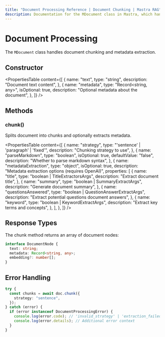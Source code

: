 ```yaml
---
title: "Document Processing Reference | Document Chunking | Mastra RAG"
description: Documentation for the MDocument class in Mastra, which handles document chunking and metadata extraction.
---
```


# Document Processing

The `MDocument` class handles document chunking and metadata extraction.

## Constructor

<PropertiesTable
  content={[
    {
      name: "text",
      type: "string",
      description: "Document text content",
    },
    {
      name: "metadata",
      type: "Record<string, any>",
      isOptional: true,
      description: "Optional metadata about the document",
    },
  ]}
/>

## Methods

### chunk()

Splits document into chunks and optionally extracts metadata.

<PropertiesTable
  content={[
    {
      name: "strategy",
      type: "'sentence' | 'paragraph' | 'fixed'",
      description: "Chunking strategy to use",
    },
    {
      name: "parseMarkdown",
      type: "boolean",
      isOptional: true,
      defaultValue: "false",
      description: "Whether to parse markdown syntax",
    },
    {
      name: "metadataExtraction",
      type: "object",
      isOptional: true,
      description: "Metadata extraction options (requires OpenAI)",
      properties: [
        {
          name: "title",
          type: "boolean | TitleExtractorsArgs",
          description: "Extract document title",
        },
        {
          name: "summary",
          type: "boolean | SummaryExtractArgs",
          description: "Generate document summary",
        },
        {
          name: "questionsAnswered",
          type: "boolean | QuestionAnswerExtractArgs",
          description: "Extract potential questions document answers",
        },
        {
          name: "keyword",
          type: "boolean | KeywordExtractArgs",
          description: "Extract key terms and concepts",
        },
      ],
    },
  ]}
/>

## Response Types

The chunk method returns an array of document nodes:

```typescript copy
interface DocumentNode {
  text: string;
  metadata: Record<string, any>;
  embedding?: number[];
}
```

## Error Handling

```typescript copy
try {
  const chunks = await doc.chunk({
    strategy: "sentence",
  });
} catch (error) {
  if (error instanceof DocumentProcessingError) {
    console.log(error.code); // 'invalid_strategy' | 'extraction_failed' etc
    console.log(error.details); // Additional error context
  }
}
```
